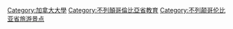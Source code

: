 [[Category:加拿大大學|Category:加拿大大學]]
[[Category:不列顛哥倫比亞省教育|Category:不列顛哥倫比亞省教育]]
[[Category:不列颠哥伦比亚省旅游景点|Category:不列颠哥伦比亚省旅游景点]]